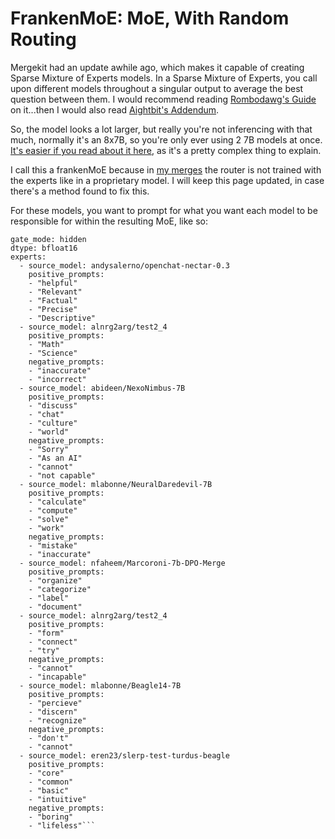 # FrankenMoE: MoE, With Random Routing

Mergekit had an update awhile ago, which makes it capable of creating Sparse Mixture of Experts models. In a Sparse Mixture of Experts, you call upon different models throughout a singular output to average the best question between them. I would recommend reading [Rombodawg's Guide](https://docs.google.com/document/d/1_vOftBnrk9NRk5h10UqrfJ5CDih9KBKL61yvrZtVWPE/edit?pli=1) on it...then I would also read [Aightbit's Addendum](https://pastebin.com/1a8rByRm).

So, the model looks a lot larger, but really you're not inferencing with that much, normally it's an 8x7B, so you're only ever using 2 7B models at once. [It's easier if you read about it here](https://huggingface.co/blog/moe), as it's a pretty complex thing to explain.

I call this a frankenMoE because in [my merges](https://huggingface.co/Kquant03/Buttercup-4x7B-GGUF) the router is not trained with the experts like in a proprietary model. I will keep this page updated, in case there's a method found to fix this.

For these models, you want to prompt for what you want each model to be responsible for within the resulting MoE, like so:

```base_model: alnrg2arg/test2_4
gate_mode: hidden
dtype: bfloat16
experts:
  - source_model: andysalerno/openchat-nectar-0.3
    positive_prompts:
    - "helpful"
    - "Relevant"
    - "Factual"
    - "Precise"
    - "Descriptive"
  - source_model: alnrg2arg/test2_4
    positive_prompts:
    - "Math"
    - "Science"
    negative_prompts:
    - "inaccurate"
    - "incorrect"
  - source_model: abideen/NexoNimbus-7B
    positive_prompts:
    - "discuss"
    - "chat"
    - "culture"
    - "world"
    negative_prompts:
    - "Sorry"
    - "As an AI"
    - "cannot"
    - "not capable"
  - source_model: mlabonne/NeuralDaredevil-7B
    positive_prompts:
    - "calculate"
    - "compute"
    - "solve"
    - "work"
    negative_prompts:
    - "mistake"
    - "inaccurate"
  - source_model: nfaheem/Marcoroni-7b-DPO-Merge
    positive_prompts:
    - "organize"
    - "categorize"
    - "label"
    - "document"
  - source_model: alnrg2arg/test2_4
    positive_prompts:
    - "form"
    - "connect"
    - "try"
    negative_prompts:
    - "cannot"
    - "incapable"
  - source_model: mlabonne/Beagle14-7B
    positive_prompts:
    - "percieve"
    - "discern"
    - "recognize"
    negative_prompts:
    - "don't"
    - "cannot"
  - source_model: eren23/slerp-test-turdus-beagle
    positive_prompts:
    - "core"
    - "common"
    - "basic"
    - "intuitive"
    negative_prompts:
    - "boring"
    - "lifeless"```
